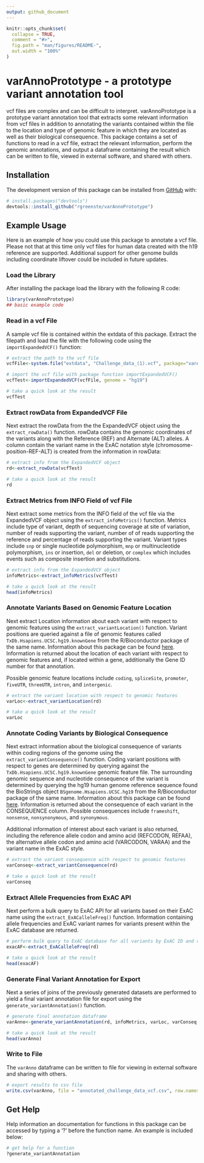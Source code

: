 ```yaml
---
output: github_document
---
```


<!-- README.md is generated from README.Rmd. Please edit that file -->

```r
knitr::opts_chunk$set(
  collapse = TRUE,
  comment = "#>",
  fig.path = "man/figures/README-",
  out.width = "100%"
)
```

# varAnnoPrototype - a prototype variant annotation tool

<!-- badges: start -->
<!-- badges: end -->

vcf files are complex and can be difficult to interpret. varAnnoPrototype is a prototype variant annotation tool that extracts some relevant information from vcf files in addition to annotating the variants contained within the file to the location and type of genomic feature in which they are located as well as their biological consequence. This package contains a set of functions to read in a vcf file, extract the relevant information, perform the genomic annotations, and output a dataframe containing the result which can be written to file, viewed in external software, and shared with others.

## Installation


The development version of this package can be installed from [GitHub](https://github.com/) with:

``` r
# install.packages("devtools")
devtools::install_github("rgreenste/varAnnoPrototype")
```

## Example Usage


Here is an example of how you could use this package to annotate a vcf file. Please not that at this time only vcf files for human data created with the h19 reference are supported. Additional support for other genome builds including coordinate liftover could be included in future updates.


### Load the Library

After installing the package load the library with the following R code:
```r
library(varAnnoPrototype)
## basic example code
```


### Read in a vcf File

A sample vcf file is contained within the extdata of this package. Extract the filepath and load the file with the following code using the `importExpandedVCF()` function:

```r
# extract the path to the vcf file
vcfFile<-system.file("extdata", "Challenge_data_(1).vcf", package="varAnnoPrototype")

# import the vcf file with package function importExpandedVCF()
vcfTest<-importExpandedVCF(vcfFile, genome = "hg19")

# take a quick look at the result
vcfTest
```


### Extract rowData from ExpandedVCF File


Next extract the rowData from the the ExpandedVCF object using the `extract_rowData()` function. rowData contains the genomic coordinates of the variants along with the Reference (REF) and Alternate (ALT) alleles. A column contain the variant name in the ExAC notation style (chromosome-position-REF-ALT) is created from the information in rowData:

```r
# extract info from the ExpandedVCF object
rd<-extract_rowData(vcfTest)

# take a quick look at the result
rd
```


### Extract Metrics from INFO Field of vcf File


Next extract some metrics from the INFO field of the vcf file via the ExpandedVCF object using the `extract_infoMetrics()` function. Metrics include type of variant, depth of sequencing coverage at site of variation, number of reads supporting the variant, number of of reads supporting the reference and percentage of reads supporting the variant. Variant types include `snp` or single nucleotide polymorphism, `mnp` or multinucleotide polymorphism, `ins` or insertion, `del` or deletion, or `complex` which includes events such as composite insertion and substitutions.

```r
# extract info from the ExpandedVCF object
infoMetrics<-extract_infoMetrics(vcfTest)

# take a quick look at the result
head(infoMetrics)
```


### Annotate Variants Based on Genomic Feature Location


Next extract Location information about each variant with respect to genomic features using the `extract_variantLocation()` function. Variant positions are queried against a file of genomic features called `TxDb.Hsapiens.UCSC.hg19.knownGene` from the R/Bioconductor package of the same name. Information about this package can be found [here](https://bioconductor.org/packages/release/data/annotation/html/TxDb.Hsapiens.UCSC.hg19.knownGene.html). Information is returned about the location of each variant with respect to genomic features and, if located within a gene, additionally the Gene ID number for that annotation. 

Possible genomic feature locations include `coding`, `spliceSite`, `promoter`, `fiveUTR`, `threeUTR`, `intron`, and `intergenic`. 

```r
# extract the variant location with respect to genomic features
varLoc<-extract_variantLocation(rd)

# take a quick look at the result
varLoc
```


### Annotate Coding Variants by Biological Consequence


Next extract information about the biological consequence of variants within coding regions of the genome using the `extract_variantConsequence()` function. Coding variant positions with respect to genes are determined by querying against the `TxDb.Hsapiens.UCSC.hg19.knownGene` genomic feature file. The surrounding genomic sequence and nucleotide consequence of the variant is determined by querying the hg19 human genome reference sequence found the BioStrings object `BSgenome.Hsapiens.UCSC.hg19` from the R/Bioconductor package of the same name. Information about this package can be found [here](https://bioconductor.org/packages/release/data/annotation/html/BSgenome.Hsapiens.UCSC.hg19.html). Information is returned about the consequence of each variant in the CONSEQUENCE column. Possible consequences include `frameshift`, `nonsense`, `nonsynonymous`, and `synonymous`.  

Additional information of interest about each variant is also returned, including the reference allele codon and amino acid (REFCODON, REFAA), the alternative allele codon and amino acid (VARCODON, VARAA) and the variant name in the ExAC style. 


```r
# extract the variant consequence with respect to genomic features
varConseq<-extract_variantConsequence(rd)

# take a quick look at the result
varConseq
```


### Extract Allele Frequencies from ExAC API


Next perform a bulk query to ExAC API for all variants based on their ExAC name using the `extract_ExACalleleFreq()` function. Information containing allele frequencies and ExAC variant names for variants present within the ExAC database are returned.


```r
# perform bulk query to ExAC database for all variants by ExAC ID and return allele frequencies
exacAF<-extract_ExACalleleFreq(rd)

# take a quick look at the result
head(exacAF)
```



### Generate Final Variant Annotation for Export


Next a series of joins of the previously generated datasets are performed to yield a final variant annotation file for export using the `generate_variantAnnotation()` function.


```r
# generate final annotation dataframe
varAnno<-generate_variantAnnotation(rd, infoMetrics, varLoc, varConseq, exacAF)

# take a quick look at the result
head(varAnno)
```



### Write to File


The `varAnno` dataframe can be written to file for viewing in external software and sharing with others.

```r
# export results to csv file
write.csv(varAnno, file = "annotated_challenge_data_vcf.csv", row.names = F)
```


## Get Help

Help information an documentation for functions in this package can be accessed by typing a '?' before the function name. An example is included below:

```r

# get help for a function
?generate_variantAnnotation

```

